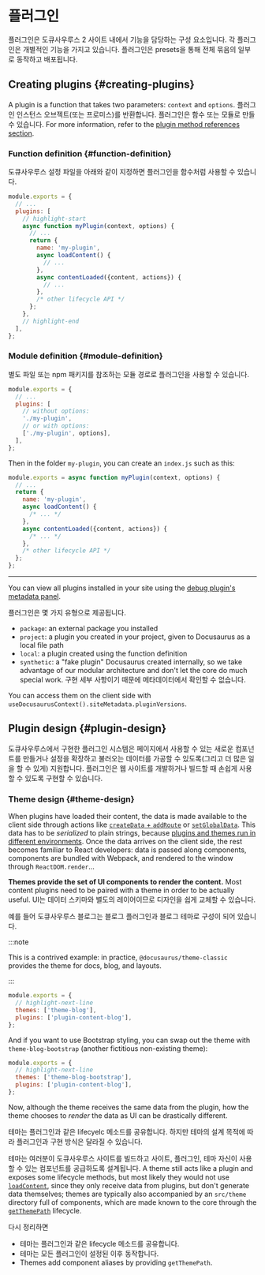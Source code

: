 # 플러그인

플러그인은 도큐사우루스 2 사이트 내에서 기능을 담당하는 구성 요소입니다. 각 플러그인은 개별적인 기능을 가지고 있습니다. 플러그인은 presets을 통해 전체 묶음의 일부로 동작하고 배포됩니다.

## Creating plugins {#creating-plugins}

A plugin is a function that takes two parameters: `context` and `options`. 플러그인 인스턴스 오브젝트(또는 프로미스)를 반환합니다. 플러그인은 함수 또는 모듈로 만들 수 있습니다. For more information, refer to the [plugin method references section](../api/plugin-methods/README.mdx).

### Function definition {#function-definition}

도큐사우루스 설정 파일을 아래와 같이 지정하면 플러그인을 함수처럼 사용할 수 있습니다.

```js title="docusaurus.config.js"
module.exports = {
  // ...
  plugins: [
    // highlight-start
    async function myPlugin(context, options) {
      // ...
      return {
        name: 'my-plugin',
        async loadContent() {
          // ...
        },
        async contentLoaded({content, actions}) {
          // ...
        },
        /* other lifecycle API */
      };
    },
    // highlight-end
  ],
};
```

### Module definition {#module-definition}

별도 파일 또는 npm 패키지를 참조하는 모듈 경로로 플러그인을 사용할 수 있습니다.

```js title="docusaurus.config.js"
module.exports = {
  // ...
  plugins: [
    // without options:
    './my-plugin',
    // or with options:
    ['./my-plugin', options],
  ],
};
```

Then in the folder `my-plugin`, you can create an `index.js` such as this:

```js title="my-plugin/index.js"
module.exports = async function myPlugin(context, options) {
  // ...
  return {
    name: 'my-plugin',
    async loadContent() {
      /* ... */
    },
    async contentLoaded({content, actions}) {
      /* ... */
    },
    /* other lifecycle API */
  };
};
```

---

You can view all plugins installed in your site using the [debug plugin's metadata panel](/__docusaurus/debug/metadata).

플러그인은 몇 가지 유형으로 제공됩니다.

- `package`: an external package you installed
- `project`: a plugin you created in your project, given to Docusaurus as a local file path
- `local`: a plugin created using the function definition
- `synthetic`: a "fake plugin" Docusaurus created internally, so we take advantage of our modular architecture and don't let the core do much special work. 구현 세부 사항이기 때문에 메타데이터에서 확인할 수 없습니다.

You can access them on the client side with `useDocusaurusContext().siteMetadata.pluginVersions`.

## Plugin design {#plugin-design}

도큐사우루스에서 구현한 플러그인 시스템은 페이지에서 사용할 수 있는 새로운 컴포넌트를 만들거나 설정을 확장하고 불러오는 데이터를 가공할 수 있도록(그리고 더 많은 일을 할 수 있게) 지원합니다. 플러그인은 웹 사이트를 개발하거나 빌드할 때 손쉽게 사용할 수 있도록 구현할 수 있습니다.

### Theme design {#theme-design}

When plugins have loaded their content, the data is made available to the client side through actions like [`createData` + `addRoute`](../api/plugin-methods/lifecycle-apis.mdx#addRoute) or [`setGlobalData`](../api/plugin-methods/lifecycle-apis.mdx#setGlobalData). This data has to be _serialized_ to plain strings, because [plugins and themes run in different environments](./architecture.mdx). Once the data arrives on the client side, the rest becomes familiar to React developers: data is passed along components, components are bundled with Webpack, and rendered to the window through `ReactDOM.render`...

**Themes provide the set of UI components to render the content.** Most content plugins need to be paired with a theme in order to be actually useful. UI는 데이터 스키마와 별도의 레이어이므로 디자인을 쉽게 교체할 수 있습니다.

예를 들어 도큐사우루스 블로그는 블로그 플러그인과 블로그 테마로 구성이 되어 있습니다.

:::note

This is a contrived example: in practice, `@docusaurus/theme-classic` provides the theme for docs, blog, and layouts.

:::

```js title="docusaurus.config.js"
module.exports = {
  // highlight-next-line
  themes: ['theme-blog'],
  plugins: ['plugin-content-blog'],
};
```

And if you want to use Bootstrap styling, you can swap out the theme with `theme-blog-bootstrap` (another fictitious non-existing theme):

```js title="docusaurus.config.js"
module.exports = {
  // highlight-next-line
  themes: ['theme-blog-bootstrap'],
  plugins: ['plugin-content-blog'],
};
```

Now, although the theme receives the same data from the plugin, how the theme chooses to _render_ the data as UI can be drastically different.

테마는 플러그인과 같은 lifecyelc 메소드를 공유합니다. 하지만 테마의 설계 목적에 따라 플러그인과 구현 방식은 달라질 수 있습니다.

테마는 여러분이 도큐사우루스 사이트를 빌드하고 사이트, 플러그인, 테마 자신이 사용할 수 있는 컴포넌트를 공급하도록 설계됩니다. A theme still acts like a plugin and exposes some lifecycle methods, but most likely they would not use [`loadContent`](../api/plugin-methods/lifecycle-apis.mdx#loadContent), since they only receive data from plugins, but don't generate data themselves; themes are typically also accompanied by an `src/theme` directory full of components, which are made known to the core through the [`getThemePath`](../api/plugin-methods/extend-infrastructure.mdx#getThemePath) lifecycle.

다시 정리하면

- 테마는 플러그인과 같은 lifecycle 메소드를 공유합니다.
- 테마는 모든 플러그인이 설정된 이후 동작합니다.
- Themes add component aliases by providing `getThemePath`.
